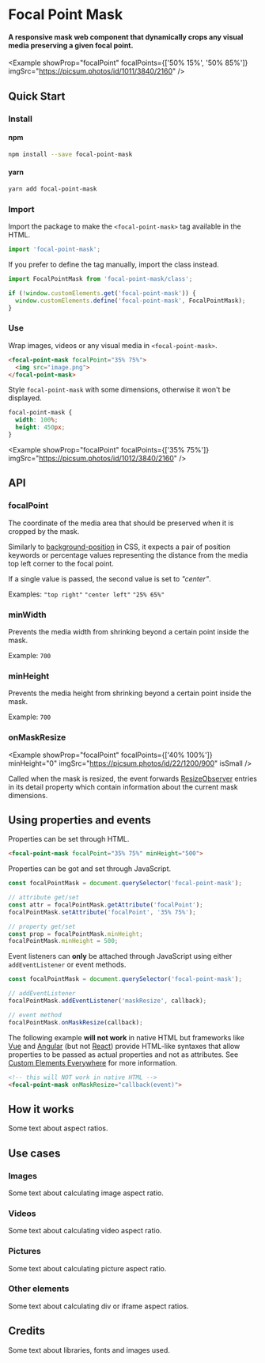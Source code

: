 
<Meta title="Focal Point Mask"/>

# Focal Point Mask

#### A responsive mask web component that dynamically crops any visual media preserving a given focal point.

<Example
  showProp="focalPoint"
  focalPoints={['50% 15%', '50% 85%']}
  imgSrc="https://picsum.photos/id/1011/3840/2160"
/>

## Quick Start

### Install

#### npm

```bash
npm install --save focal-point-mask
```

#### yarn

```bash
yarn add focal-point-mask
```

### Import

Import the package to make the `<focal-point-mask>` tag available in the HTML.

```js
import 'focal-point-mask';
```

If you prefer to define the tag manually, import the class instead.

```js
import FocalPointMask from 'focal-point-mask/class';

if (!window.customElements.get('focal-point-mask')) {
  window.customElements.define('focal-point-mask', FocalPointMask);
}
```

### Use

Wrap images, videos or any visual media in `<focal-point-mask>`.

```html
<focal-point-mask focalPoint="35% 75%">
  <img src="image.png">
</focal-point-mask>
```

Style `focal-point-mask` with some dimensions, otherwise it won't be displayed.

```css
focal-point-mask {
  width: 100%;
  height: 450px;
}
```

<Example
  showProp="focalPoint"
  focalPoints={['35% 75%']}
  imgSrc="https://picsum.photos/id/1012/3840/2160"
/>

## API

<PureArgsTable rows={argTypes}/>

### focalPoint

<SideBySide>
  <Example
    showProp="focalPoint"
    focalPoints={['80% 100%']}
    imgSrc="https://picsum.photos/id/1011/1350/900"
    isSmall
  />
  <Example
    showProp="focalPoint"
    focalPoints={['80% 0%']}
    imgSrc="https://picsum.photos/id/1011/1350/900"
    isSmall
  />
</SideBySide>

The coordinate of the media area that should be preserved when it is cropped by the mask.

Similarly to [background-position](https://cssreference.io/property/background-position/) in CSS, it expects a pair of position keywords or percentage values representing the distance from the media top left corner to the focal point.

If a single value is passed, the second value is set to *"center"*.

Examples: `"top right"` `"center left"` `"25% 65%"`

### minWidth

<SideBySide>
  <Example
    showProp="minWidth"
    focalPoints={['35% 50%']}
    minWidth="0"
    imgSrc="https://picsum.photos/id/1076/1200/900"
    resizeTo="250"
  />
  <Example
    showProp="minWidth"
    focalPoints={['35% 50%']}
    minWidth="500"
    imgSrc="https://picsum.photos/id/1076/1200/900"
    resizeTo="250"
  />
</SideBySide>

Prevents the media width from shrinking beyond a certain point inside the mask.

Example: `700`

### minHeight

<SideBySide>
  <Example
    showProp="minHeight"
    focalPoints={['40% 100%']}
    minHeight="0"
    imgSrc="https://picsum.photos/id/22/1200/900"
    isSmall
  />
  <Example
    showProp="minHeight"
    focalPoints={['40% 100%']}
    minHeight="375"
    imgSrc="https://picsum.photos/id/22/1200/900"
    isSmall
  />
</SideBySide>

Prevents the media height from shrinking beyond a certain point inside the mask.

Example: `700`

### onMaskResize

<Example
  showProp="focalPoint"
  focalPoints={['40% 100%']}
  minHeight="0"
  imgSrc="https://picsum.photos/id/22/1200/900"
  isSmall
/>

Called when the mask is resized, the event forwards [ResizeObserver](https://developer.mozilla.org/en-US/docs/Web/API/ResizeObserverEntry) entries in its detail property which contain information about the current mask dimensions.

## Using properties and events

Properties can be set through HTML.

```html
<focal-point-mask focalPoint="35% 75%" minHeight="500">
```

Properties can be got and set through JavaScript.

```js
const focalPointMask = document.querySelector('focal-point-mask');

// attribute get/set
const attr = focalPointMask.getAttribute('focalPoint');
focalPointMask.setAttribute('focalPoint', '35% 75%');

// property get/set
const prop = focalPointMask.minHeight;
focalPointMask.minHeight = 500;
```

Event listeners can **only** be attached through JavaScript using either `addEventListener` or event methods.

```js
const focalPointMask = document.querySelector('focal-point-mask');

// addEventListener
focalPointMask.addEventListener('maskResize', callback);

// event method
focalPointMask.onMaskResize(callback);
```

The following example **will not work** in native HTML but frameworks like [Vue](https://custom-elements-everywhere.com/libraries/vue/results/results.html) and [Angular](https://custom-elements-everywhere.com/libraries/angular/results/results.html) (but not [React](https://custom-elements-everywhere.com/libraries/react/results/results.html)) provide HTML-like syntaxes that allow properties to be passed as actual properties and not as attributes. See [Custom Elements Everywhere](https://custom-elements-everywhere.com/) for more information.

```html
<!-- this will NOT work in native HTML -->
<focal-point-mask onMaskResize="callback(event)">
```

## How it works

Some text about aspect ratios.

## Use cases

### Images

Some text about calculating image aspect ratio.

### Videos

Some text about calculating video aspect ratio.

### Pictures

Some text about calculating picture aspect ratio.

### Other elements

Some text about calculating div or iframe aspect ratios.

## Credits

Some text about libraries, fonts and images used.